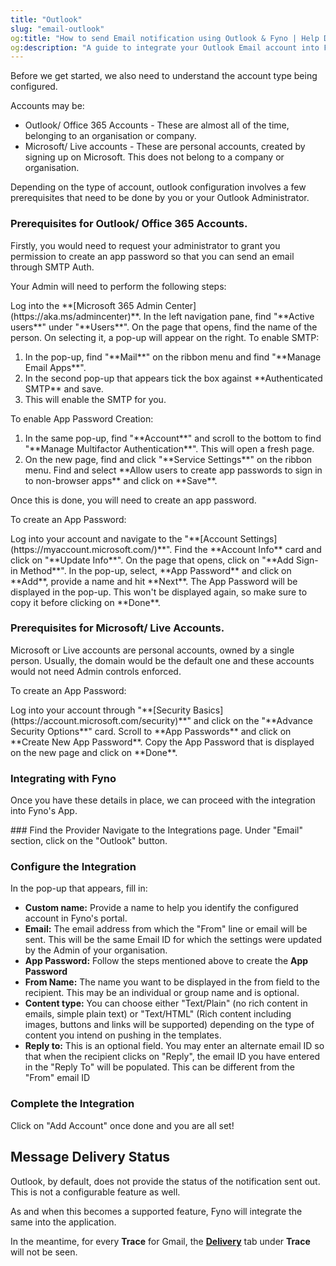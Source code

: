 ```yaml
---
title: "Outlook"
slug: "email-outlook"
og:title: "How to send Email notification using Outlook & Fyno | Help Document"
og:description: "A guide to integrate your Outlook Email account into Fyno."
---
```


Before we get started, we also need to understand the account type being configured.

Accounts may be:

- Outlook/ Office 365 Accounts - These are almost all of the time, belonging to an organisation or company.
- Microsoft/ Live accounts - These are personal accounts, created by signing up on Microsoft. This does not belong to a company or organisation.

Depending on the type of account, outlook configuration involves a few prerequisites that need to be done by you or your Outlook Administrator.

### Prerequisites for Outlook/ Office 365 Accounts.

Firstly, you would need to request your administrator to grant you permission to create an app password so that you can send an email through SMTP Auth.

Your Admin will need to perform the following steps:

<Steps>
  <Step>Log into the **[Microsoft 365 Admin Center](https://aka.ms/admincenter)**.</Step>
  <Step>In the left navigation pane, find "**Active users**" under "**Users**". On the page that opens, find the name of the person. On selecting it, a pop-up will appear on the right.</Step>
  <Step>
    To enable SMTP:
    <ol>
      <li>In the pop-up, find "**Mail**" on the ribbon menu and find "**Manage Email Apps**".</li>
      <li>In the second pop-up that appears tick the box against **Authenticated SMTP** and save.</li>
      <li>This will enable the SMTP for you.</li>
    </ol>
  </Step>
  <Step>
    To enable App Password Creation:
    <ol>
      <li>In the same pop-up, find "**Account**" and scroll to the bottom to find "**Manage Multifactor Authentication**". This will open a fresh page.</li>
      <li>On the new page, find and click "**Service Settings**" on the ribbon menu. Find and select **Allow users to create app passwords to sign in to non-browser apps** and click on **Save**.</li>
    </ol>
  </Step>
</Steps>

Once this is done, you will need to create an app password.

To create an App Password:

<Steps>
  <Step>Log into your account and navigate to the "**[Account Settings](https://myaccount.microsoft.com/)**". Find the **Account Info** card and click on "**Update Info**".</Step>
  <Step>On the page that opens, click on "**Add Sign-in Method**". In the pop-up, select, **App Password** and click on **Add**, provide a name and hit **Next**.</Step>
  <Step>The App Password will be displayed in the pop-up. This won't be displayed again, so make sure to copy it before clicking on **Done**.</Step>
</Steps>

### Prerequisites for Microsoft/ Live Accounts.

Microsoft or Live accounts are personal accounts, owned by a single person. Usually, the domain would be the default one and these accounts would not need Admin controls enforced.

To create an App Password:

<Steps>
  <Step>Log into your account through "**[Security Basics](https://account.microsoft.com/security)**" and click on the "**Advance Security Options**" card.</Step>
  <Step>Scroll to **App Passwords** and click on **Create New App Password**.</Step>
  <Step>Copy the App Password that is displayed on the new page and click on **Done**.</Step>
</Steps>

### Integrating with Fyno

Once you have these details in place, we can proceed with the integration into Fyno's App.

<Steps>
### Find the Provider
Navigate to the Integrations page. Under "Email" section, click on the "Outlook" button.

### Configure the Integration

In the pop-up that appears, fill in:

- **Custom name:** Provide a name to help you identify the configured account in Fyno's portal.
- **Email:** The email address from which the "From" line or email will be sent. This will be the same Email ID for which the settings were updated by the Admin of your organisation.
- **App Password:** Follow the steps mentioned above to create the **App Password**
- **From Name:** The name you want to be displayed in the from field to the recipient. This may be an individual or group name and is optional.
- **Content type:** You can choose either "Text/Plain" (no rich content in emails, simple plain text) or "Text/HTML" (Rich content including images, buttons and links will be supported) depending on the type of content you intend on pushing in the templates.
- **Reply to:** This is an optional field. You may enter an alternate email ID so that when the recipient clicks on "Reply", the email ID you have entered in the "Reply To" will be populated. This can be different from the "From" email ID

### Complete the Integration

Click on "Add Account" once done and you are all set!

</Steps>

## Message Delivery Status

Outlook, by default, does not provide the status of the notification sent out. This is not a configurable feature as well.

As and when this becomes a supported feature, Fyno will integrate the same into the application.

In the meantime, for every **Trace** for Gmail, the **[Delivery](https://docs.fyno.io/docs/log-details-delivery)** tab under **Trace** will not be seen.
